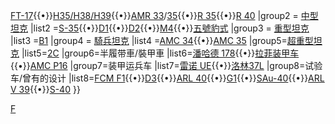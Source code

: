 {{Navbox
|name  = 法國二戰期間的坦克與裝甲車
|title = {{Flag|法国}}二战期間的[[装甲战斗车辆]]
|image =
|group1 = [[輕型坦克]]
|list1 = [[FCM 36]]{{•}}[[雷诺FT-17|FT-17]]{{•}}[[哈奇斯H35/H38/H39|H35/H38/H39]]{{•}}[[AMR 33輕型坦克|AMR 33]]/[[AMR 35輕型坦克|35]]{{•}}[[雷諾R35|R 35]]{{•}}[[雷諾R40戰車|R 40]]
|group2 = [[中型坦克]]
|list2 =[[索玛 S-35|S-35]]{{•}}[[D1坦克|D1]]{{•}}[[D2坦克|D2]]{{•}}[[M4雪曼戰車|M4]]{{•}}[[豹式戰車|五號豹式]]
|group3 = [[重型坦克]]
|list3 =[[B1重型坦克|B1]]  
|group4 = [[騎兵坦克]]
|list4 =[[AMC 34]]{{•}}[[AMC 35騎兵坦克|AMC 35]] 
|group5=[[超重型坦克]]
|list5=[[2C超級重戰車|2C]]
|group6=半履带車/裝甲車
|list6=[[潘哈德 178]]{{•}}[[拉菲装甲车]]{{•}}[[AMC P16]]
|group7=装甲运兵车
|list7=[[雷诺 UE]]{{•}}[[洛林37L]]
|group8=试验车/曾有的设计
|list8=[[FCM F1超重型坦克|FCM F1]]{{•}}[[D3坦克|D3]]{{•}}[[ARL 44|ARL 40]]{{•}}[[G1坦克|G1]]{{•}}[[SAu 40式自走炮|SAu-40]]{{•}}[[ARL_V_39式突擊炮|ARL V 39]]{{•}}[[S-40戰車|S-40]]
}}
<noinclude>
[[Category:二战各国装甲战斗车辆模板|F]]
</noinclude>